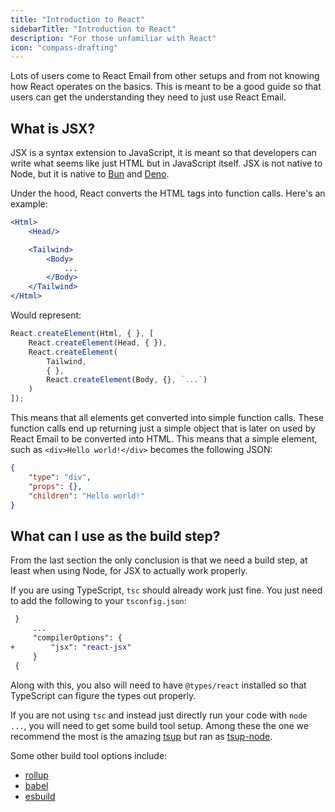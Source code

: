 ```yaml
---
title: "Introduction to React"
sidebarTitle: "Introduction to React"
description: "For those unfamiliar with React"
icon: "compass-drafting"
---
```



Lots of users come to React Email from other setups and from not knowing
how React operates on the basics. This is meant to be a good guide
so that users can get the understanding they need to just use React Email.

## What is JSX?

JSX is a syntax extension to JavaScript, it is meant so that developers can
write what seems like just HTML but in JavaScript itself. JSX is not native to
Node, but it is native to [Bun](https://bun.sh/docs/runtime/jsx) and
[Deno](https://docs.deno.com/runtime/manual/advanced/jsx_dom/jsx/).

Under the hood, React converts the HTML tags into function calls. Here's an example:

```jsx
<Html>
    <Head/>

    <Tailwind>
        <Body>
            ...
        </Body>
    </Tailwind>
</Html>
```

Would represent:

```js
React.createElement(Html, { }, [
    React.createElement(Head, { }),
    React.createElement(
        Tailwind, 
        { }, 
        React.createElement(Body, {}, `...`)
    )
]);
```

This means that all elements get converted into simple function calls. These function calls
end up returning just a simple object that is later on used by React Email to be converted into HTML.
This means that a simple element, such as `<div>Hello world!</div>` becomes the following JSON:

```json
{
    "type": "div",
    "props": {},
    "children": "Hello world!"
}
```

## What can I use as the build step?

From the last section the only conclusion is that we need a build step, at least when using Node,
for JSX to actually work properly.

If you are using TypeScript, `tsc` should already work just fine. You just need to add the following
to your `tsconfig.json`:

```diff
 }
     ...
     "compilerOptions": {
+        "jsx": "react-jsx"
     }
 {
```

Along with this, you also will need to have `@types/react` installed so that TypeScript can figure
the types out properly.

If you are not using `tsc` and instead just directly run your code with `node
...`, you will need to get some build tool setup. Among these the one we
recommend the most is the amazing [tsup](https://github.com/egoist/tsup) but ran as
[tsup-node](https://tsup.egoist.dev/#excluding-all-packages).

Some other build tool options include:
- [rollup](https://rollupjs.org/)
- [babel](https://babeljs.io/)
- [esbuild](https://github.com/evanw/esbuild)

